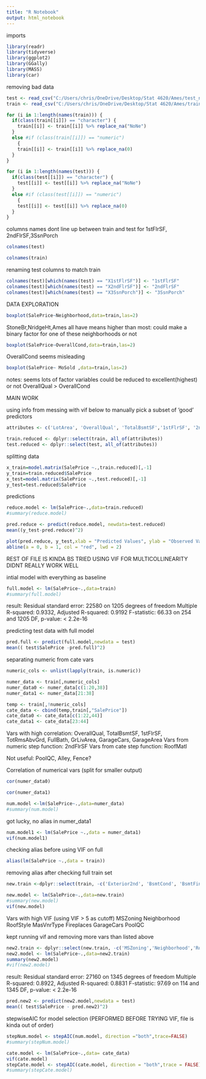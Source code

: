---
title: "R Notebook"
output: html_notebook
---
imports
```{r}
library(readr)
library(tidyverse)
library(ggplot2)
library(GGally)
library(MASS)
library(car)
```

removing bad data
```{r}
test <- read_csv("C:/Users/chris/OneDrive/Desktop/Stat 4620/Ames/test_new.csv",show_col_types = FALSE)
train <- read_csv("C:/Users/chris/OneDrive/Desktop/Stat 4620/Ames/train.csv",show_col_types = FALSE)

for (i in 1:length(names(train))) {
  if(class(train[[i]]) == "character") {
    train[[i]] <- train[[i]] %>% replace_na("NoNe")
  }
  else #if (class(train[[i]]) == "numeric")
    {
    train[[i]] <- train[[i]] %>% replace_na(0)
  }
}

for (i in 1:length(names(test))) {
  if(class(test[[i]]) == "character") {
    test[[i]] <- test[[i]] %>% replace_na("NoNe")
  }
  else #if (class(test[[i]]) == "numeric")
    {
    test[[i]] <- test[[i]] %>% replace_na(0)
  }
}
```

columns names dont line up between train and test for 1stFlrSF, 2ndFlrSF,3SsnPorch
```{r}
colnames(test)
```
```{r}
colnames(train)
```

renaming test columns to match train
```{r}
colnames(test)[which(names(test) == "X1stFlrSF")] <- "1stFlrSF"
colnames(test)[which(names(test) == "X2ndFlrSF")] <- "2ndFlrSF"
colnames(test)[which(names(test) == "X3SsnPorch")] <- "3SsnPorch"
```

DATA EXPLORATION

```{r}
boxplot(SalePrice~Neighborhood,data=train,las=2)
```
StoneBr,NridgeHt,Ames all have means higher than most: could make a binary factor for one of these neighborhoods or not

```{r}
boxplot(SalePrice~OverallCond,data=train,las=2)
```
OverallCond seems misleading

```{r}
boxplot(SalePrice~ MoSold ,data=train,las=2)
```
notes: seems lots of factor variables could be reduced to excellent(highest) or not
OverallQual > OverallCond


MAIN WORK

using info from messing with vif below to manually pick a subset of 'good' predictors
```{r}
attributes <- c('LotArea', 'OverallQual', 'TotalBsmtSF','1stFlrSF', '2ndFlrSF', 'GarageArea','SalePrice', 'MSZoning')

train.reduced <- dplyr::select(train, all_of(attributes))
test.reduced <- dplyr::select(test, all_of(attributes))
```

splitting data
```{r}
x_train=model.matrix(SalePrice ~.,train.reduced)[,-1]
y_train=train.reduced$SalePrice
x_test=model.matrix(SalePrice ~.,test.reduced)[,-1]
y_test=test.reduced$SalePrice
```

predictions
```{r}
reduce.model <- lm(SalePrice~.,data=train.reduced)
#summary(reduce.model)

pred.reduce <- predict(reduce.model, newdata=test.reduced)
mean((y_test-pred.reduce)^2)
```

```{r}
plot(pred.reduce, y_test,xlab = "Predicted Values", ylab = "Observed Values")
abline(a = 0, b = 1, col = "red", lwd = 2)
```
















REST OF FILE IS KINDA BS
TRIED USING VIF FOR MULTICOLLINEARITY
DIDNT REALLY WORK WELL


intial model with everything as baseline
```{r}
full.model <- lm(SalePrice~.,data=train)
#summary(full.model)
```
result:
Residual standard error: 22580 on 1205 degrees of freedom
Multiple R-squared:  0.9332,	Adjusted R-squared:  0.9192 
F-statistic: 66.33 on 254 and 1205 DF,  p-value: < 2.2e-16

predicting test data with full model
```{r}
pred.full <- predict(full.model,newdata = test)
mean(( test$SalePrice -pred.full)^2)
```




separating numeric from cate vars
```{r}
numeric_cols <- unlist(lapply(train, is.numeric))

numer_data <- train[,numeric_cols]
numer_data0 <- numer_data[c(1:20,38)]
numer_data1 <- numer_data[21:38]

temp <- train[,!numeric_cols]
cate_data <- cbind(temp,train[,"SalePrice"])
cate_data0 <- cate_data[c(1:22,44)]
cate_data1 <- cate_data[23:44]
```

Vars with high correlation: OverallQual, TotalBsmtSF, 1stFlrSF, TotRmsAbvGrd, FullBath, GrLivArea, GarageCars, GarageArea
Vars from numeric step function: 2ndFlrSF
Vars from cate step function: RoofMatl

Not useful: PoolQC, Alley, Fence?


Correlation of numerical vars (split for smaller output)
```{r}
cor(numer_data0)
```

```{r}
cor(numer_data1)
```



```{r}
num.model <-lm(SalePrice~.,data=numer_data)
#summary(num.model)
```

got lucky, no alias in numer_data1
```{r}
num.model1 <- lm(SalePrice ~.,data = numer_data1)
vif(num.model1)
```

checking alias before using VIF on full
```{r}
alias(lm(SalePrice ~.,data = train))
```



removing alias after checking full train set

```{r}
new.train <-dplyr::select(train, -c('Exterior2nd', 'BsmtCond', 'BsmtFinType1', 'BsmtFinSF1', 'BsmtFinSF2', 'BsmtUnfSF', '1stFlrSF', '2ndFlrSF', 'LowQualFinSF','GarageCond', 'GarageQual', 'GarageFinish'))

new.model <- lm(SalePrice~.,data=new.train)
#summary(new.model)
vif(new.model)
```

Vars with high VIF (using VIF > 5 as cutoff)
MSZoning
Neighborhood
RoofStyle
MasVnrType
Fireplaces
GarageCars
PoolQC


kept running vif and removing more vars than listed above
```{r}
new2.train <- dplyr::select(new.train, -c('MSZoning','Neighborhood','RoofStyle','MasVnrType','Fireplaces','GarageCars','PoolQC','GarageYrBlt','BsmtExposure','MiscFeature','MSSubClass','BsmtFinType2','SaleCondition','GarageType','HouseStyle','Exterior1st','Foundation','TotRmsAbvGrd','BsmtQual','Id','ExterQual' ))
new2.model <- lm(SalePrice~.,data=new2.train)
summary(new2.model)
#vif(new2.model)
```
result:
Residual standard error: 27160 on 1345 degrees of freedom
Multiple R-squared:  0.8922,	Adjusted R-squared:  0.8831 
F-statistic: 97.69 on 114 and 1345 DF,  p-value: < 2.2e-16

```{r}
pred.new2 <- predict(new2.model,newdata = test)
mean(( test$SalePrice - pred.new2)^2)
```





stepwiseAIC for model selection (PERFORMED BEFORE TRYING VIF, file is kinda out of order)
```{r}
stepNum.model <- stepAIC(num.model, direction ="both",trace=FALSE)
#summary(stepNum.model)
```

```{r}
cate.model <- lm(SalePrice~.,data= cate_data)
vif(cate.model)
stepCate.model <- stepAIC(cate.model, direction = "both",trace = FALSE)
#summary(stepCate.model)
```


